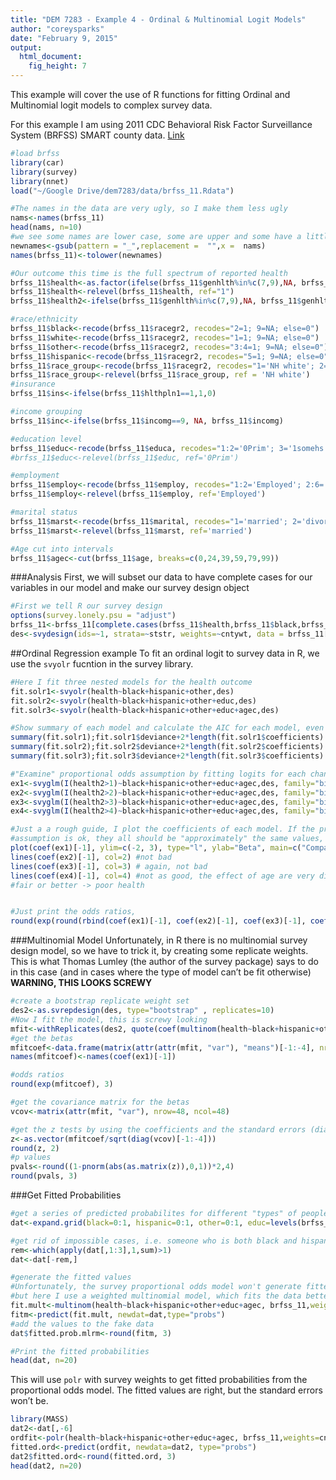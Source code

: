 ```yaml
---
title: "DEM 7283 - Example 4 - Ordinal & Multinomial Logit Models"
author: "coreysparks"
date: "February 9, 2015"
output:
  html_document:
    fig_height: 7
---
```


This example will cover the use of R functions for fitting Ordinal and Multinomial logit models to complex survey data.

For this example I am using 2011 CDC Behavioral Risk Factor Surveillance System (BRFSS) SMART county data. [Link](http://www.cdc.gov/brfss/smart/smart_2011.htm)

```r
#load brfss
library(car)
library(survey)
library(nnet)
load("~/Google Drive/dem7283/data/brfss_11.Rdata")

#The names in the data are very ugly, so I make them less ugly
nams<-names(brfss_11)
head(nams, n=10)
#we see some names are lower case, some are upper and some have a little _ in the first position. This is a nightmare.
newnames<-gsub(pattern = "_",replacement =  "",x =  nams)
names(brfss_11)<-tolower(newnames)

#Our outcome this time is the full spectrum of reported health 
brfss_11$health<-as.factor(ifelse(brfss_11$genhlth%in%c(7,9),NA, brfss_11$genhlth))
brfss_11$health<-relevel(brfss_11$health, ref="1")
brfss_11$health2<-ifelse(brfss_11$genhlth%in%c(7,9),NA, brfss_11$genhlth)

#race/ethnicity
brfss_11$black<-recode(brfss_11$racegr2, recodes="2=1; 9=NA; else=0")
brfss_11$white<-recode(brfss_11$racegr2, recodes="1=1; 9=NA; else=0")
brfss_11$other<-recode(brfss_11$racegr2, recodes="3:4=1; 9=NA; else=0")
brfss_11$hispanic<-recode(brfss_11$racegr2, recodes="5=1; 9=NA; else=0")
brfss_11$race_group<-recode(brfss_11$racegr2, recodes="1='NH white'; 2='NH black'; 3:4='NH other';5='hispanic'; else=NA", as.factor.result = T)
brfss_11$race_group<-relevel(brfss_11$race_group, ref = 'NH white')
#insurance
brfss_11$ins<-ifelse(brfss_11$hlthpln1==1,1,0)

#income grouping
brfss_11$inc<-ifelse(brfss_11$incomg==9, NA, brfss_11$incomg)

#education level
brfss_11$educ<-recode(brfss_11$educa, recodes="1:2='0Prim'; 3='1somehs'; 4='2hsgrad'; 5='3somecol'; 6='4colgrad';9=NA", as.factor.result=T)
#brfss_11$educ<-relevel(brfss_11$educ, ref='0Prim')

#employment
brfss_11$employ<-recode(brfss_11$employ, recodes="1:2='Employed'; 2:6='nilf'; 7='retired'; 8='unable'; else=NA", as.factor.result=T)
brfss_11$employ<-relevel(brfss_11$employ, ref='Employed')

#marital status
brfss_11$marst<-recode(brfss_11$marital, recodes="1='married'; 2='divorced'; 3='widowed'; 4='separated'; 5='nm';6='cohab'; else=NA", as.factor.result=T)
brfss_11$marst<-relevel(brfss_11$marst, ref='married')

#Age cut into intervals
brfss_11$agec<-cut(brfss_11$age, breaks=c(0,24,39,59,79,99))

```

###Analysis
First, we will subset our data to have complete cases for our variables in our model and make our survey design object

```r
#First we tell R our survey design
options(survey.lonely.psu = "adjust")
brfss_11<-brfss_11[complete.cases(brfss_11$health,brfss_11$black,brfss_11$educ,brfss_11$agec) ,]
des<-svydesign(ids=~1, strata=~ststr, weights=~cntywt, data = brfss_11[is.na(brfss_11$cntywt)==F,] )

```

##Ordinal Regression example
To fit an ordinal logit to survey data in R, we use the `svyolr` fucntion in the survey library. 

```r
#Here I fit three nested models for the health outcome
fit.solr1<-svyolr(health~black+hispanic+other,des)
fit.solr2<-svyolr(health~black+hispanic+other+educ,des)
fit.solr3<-svyolr(health~black+hispanic+other+educ+agec,des)

#Show summary of each model and calculate the AIC for each model, even though the AIC is probably not right
summary(fit.solr1);fit.solr1$deviance+2*length(fit.solr1$coefficients)
summary(fit.solr2);fit.solr2$deviance+2*length(fit.solr2$coefficients)
summary(fit.solr3);fit.solr3$deviance+2*length(fit.solr3$coefficients)

#"Examine" proportional odds assumption by fitting logits for each change
ex1<-svyglm(I(health2>1)~black+hispanic+other+educ+agec,des, family="binomial")
ex2<-svyglm(I(health2>2)~black+hispanic+other+educ+agec,des, family="binomial")
ex3<-svyglm(I(health2>3)~black+hispanic+other+educ+agec,des, family="binomial")
ex4<-svyglm(I(health2>4)~black+hispanic+other+educ+agec,des, family="binomial")

#Just a a rough guide, I plot the coefficients of each model. If the proportional odds
#assumption is ok, they all should be "approximately" the same values, they are NOT!!
plot(coef(ex1)[-1], ylim=c(-2, 3), type="l", ylab="Beta", main=c("Comparison of betas for", " proportional odds assumption"))
lines(coef(ex2)[-1], col=2) #not bad
lines(coef(ex3)[-1], col=3) # again, not bad
lines(coef(ex4)[-1], col=4) #not as good, the effect of age are very different for the change between
#fair or better -> poor health


#Just print the odds ratios, 
round(exp(round(rbind(coef(ex1)[-1], coef(ex2)[-1], coef(ex3)[-1], coef(ex4)[-1]),2)),3)

```


###Multinomial Model
Unfortunately, in R there is no multinomial survey design model, so we have to trick it, by creating some replicate weights. This is what Thomas Lumley (the author of the survey package) says to do in this case (and in cases where the type of  model can't be fit otherwise)
**WARNING, THIS LOOKS SCREWY**
```r
#create a bootstrap replicate weight set
des2<-as.svrepdesign(des, type="bootstrap" , replicates=10)
#Now I fit the model, this is screwy looking
mfit<-withReplicates(des2, quote(coef(multinom(health~black+hispanic+other+educ+agec,weights=.weights,trace=F ))))
#get the betas
mfitcoef<-data.frame(matrix(attr(attr(mfit, "var"), "means")[-1:-4], nrow=4, ncol=11, byrow=F))
names(mfitcoef)<-names(coef(ex1)[-1])

#odds ratios
round(exp(mfitcoef), 3)

#get the covariance matrix for the betas
vcov<-matrix(attr(mfit, "var"), nrow=48, ncol=48)

#get the z tests by using the coefficients and the standard errors (diag(vcov))
z<-as.vector(mfitcoef/sqrt(diag(vcov)[-1:-4]))
round(z, 2)
#p values
pvals<-round((1-pnorm(abs(as.matrix(z)),0,1))*2,4)
round(pvals, 3)
```


###Get Fitted Probabilities
```r
#get a series of predicted probabilites for different "types" of people for each model
dat<-expand.grid(black=0:1, hispanic=0:1, other=0:1, educ=levels(brfss_11$educ), agec=levels(brfss_11$agec))

#get rid of impossible cases, i.e. someone who is both black and hispanic
rem<-which(apply(dat[,1:3],1,sum)>1)
dat<-dat[-rem,]

#generate the fitted values
#Unfortunately, the survey proportional odds model won't generate fitted values
#but here I use a weighted multinomial model, which fits the data better anyway
fit.mult<-multinom(health~black+hispanic+other+educ+agec, brfss_11,weights=cntywt/mean(cntywt, na.rm=T))
fitm<-predict(fit.mult, newdat=dat,type="probs")
#add the values to the fake data
dat$fitted.prob.mlrm<-round(fitm, 3)

#Print the fitted probabilities
head(dat, n=20)
```

This will use `polr` with survey weights to get fitted probabilities from the proportional odds model. The fitted values are right, but the standard errors won't be.

```r
library(MASS)
dat2<-dat[,-6]
ordfit<-polr(health~black+hispanic+other+educ+agec, brfss_11,weights=cntywt/mean(cntywt, na.rm=T))
fitted.ord<-predict(ordfit, newdata=dat2, type="probs")
dat2$fitted.ord<-round(fitted.ord, 3)
head(dat2, n=20)
```
